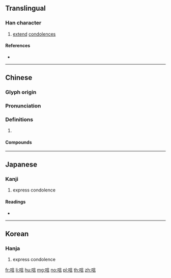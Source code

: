 {{character info/new}}
==Translingual==

===Han character===
{{Han char|rn=30|rad=口|as=07|sn=10|four=60061|canj=RYMR|ids=⿰口言}}

# [[extend]] [[condolences]]

====References====
* {{Han ref|kx=0191.240|dkj=03690|dj=0411.010|hdz=10632.130|uh=5501|ud=21761|bh=ADF1|bd=44529}}

----

==Chinese==
{{zh-forms}}

===Glyph origin===
{{Han etym}}

===Pronunciation===
{{zh-pron
|m=yàn
|c=jin6
|mc=y
|oc=y
|cat=
}}

===Definitions===
{{zh-hanzi}}

# {{rfdef|zh}}

====Compounds====
{{zh-der|唁勞|唁弔|弔唁|慰唁|電唁}}

----

==Japanese==

===Kanji===
{{ja-kanji|grade=|rs=口07}}

# express condolence

====Readings====
* {{ja-readings|on=[[げん]] (gen), [[ごん]] (gon)|kun=[[とむらう]] (tomurau)}}

----

==Korean==

===Hanja===
{{ko-hanja|hangeul=언|rv=eon|mr=ŏn}}

# express condolence

[[fr:唁]]
[[li:唁]]
[[hu:唁]]
[[mg:唁]]
[[no:唁]]
[[pl:唁]]
[[th:唁]]
[[zh:唁]]
